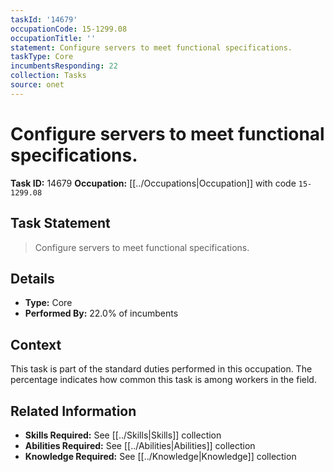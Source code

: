 ```yaml
---
taskId: '14679'
occupationCode: 15-1299.08
occupationTitle: ''
statement: Configure servers to meet functional specifications.
taskType: Core
incumbentsResponding: 22
collection: Tasks
source: onet
---
```

# Configure servers to meet functional specifications.

**Task ID:** 14679
**Occupation:** [[../Occupations|Occupation]] with code `15-1299.08`

## Task Statement

> Configure servers to meet functional specifications.

## Details

- **Type:** Core
- **Performed By:** 22.0% of incumbents

## Context

This task is part of the standard duties performed in this occupation. The percentage indicates how common this task is among workers in the field.

## Related Information

- **Skills Required:** See [[../Skills|Skills]] collection
- **Abilities Required:** See [[../Abilities|Abilities]] collection
- **Knowledge Required:** See [[../Knowledge|Knowledge]] collection

